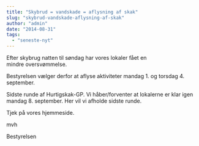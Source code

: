 ```yaml
---
title: "Skybrud = vandskade = aflysning af skak"
slug: "skybrud-vandskade-aflysning-af-skak"
author: "admin"
date: "2014-08-31"
tags: 
  - "seneste-nyt"
---
```


Efter skybrug natten til søndag har vores lokaler fået en mindre oversvømmelse.

Bestyrelsen vælger derfor at aflyse aktiviteter mandag 1. og torsdag 4. september.

Sidste runde af Hurtigskak-GP. Vi håber/forventer at lokalerne er klar igen mandag 8. september. Her vil vi afholde sidste runde.

Tjek på vores hjemmeside.

mvh

Bestyrelsen
